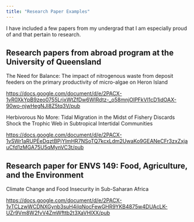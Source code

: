 ```yaml
---
title: "Research Paper Examples"
---
```


I have included a few papers from my undergrad that I am especially proud of and that pertain to research.

## Research papers from abroad program at the University of Queensland

The Need for Balance: The impact of nitrogenous waste from deposit feeders on the primary productivity of micro-algae on Heron Island

<https://docs.google.com/document/d/e/2PACX-1vR0XkYpB9zeo0755LrjxWtZfDw6WIRdtz-_o58mnjOlPFkVl1cD1idOAX-90wo-njwHegNJl8Z5tq3V/pub>

Herbivorous No More: Tidal Migration in the Midst of Fishery Discards Shock the Trophic Web in Subtropical Intertidal Communities

<https://docs.google.com/document/d/e/2PACX-1vSWr1aRUPEeDqztBPjYImHR7NSoTQ7kcxLdm2UwaKo9GEANeCFr3zxZxjauCfd1zMGA75U5qMynVC3t/pub>

## Research paper for ENVS 149: Food, Agriculture, and the Environment

Climate Change and Food Insecurity in Sub-Saharan Africa

<https://docs.google.com/document/d/e/2PACX-1vTCLzwWCDNXGynb3suH4ilqNocFewGHR9YKB4875w4DUAcLK-UZr9Vm8W2fvV4ZmWfttb2t3XaVHlXX/pub>
